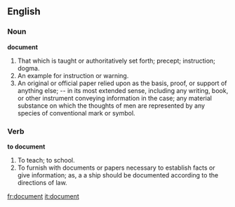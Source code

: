 ==English==

===Noun===

'''document'''

#That which is taught or authoritatively set forth; precept; instruction; dogma.
#An example for instruction or warning.
#An original or official paper relied upon as the basis, proof, or support of anything else; -- in its most extended sense, including any writing, book, or other instrument conveying information in the case; any material substance on which the thoughts of men are represented by any species of conventional mark or symbol.

===Verb===

'''to document'''

#To teach; to school.
#To furnish with documents or papers necessary to establish facts or give information; as, a a ship should be documented according to the directions of law.

[[fr:document]]
[[it:document]]